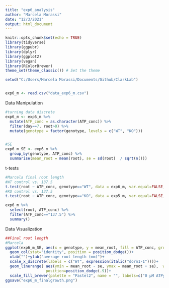 ```yaml
---
title: "exp6_analysis"
author: "Marcela Morassi"
date: "12/3/2021"
output: html_document
---
```


```r
knitr::opts_chunk$set(echo = TRUE)
library(tidyverse)
library(ggpubr)
library(dplyr)
library(ggplot2)
library(vegan)
library(RColorBrewer)
theme_set(theme_classic()) # Set the theme

setwd("C:/Users/Marcela Morassi/Documents/Github/ClarkLab")


exp6_m <- read.csv("data_exp6_m.csv")
```

Data Manipulation
```r
#turning data discrete
exp6_m <- exp6_m %>% 
  mutate(ATP_conc = as.character(ATP_conc)) %>% 
  filter(day==7, root>0) %>% 
  mutate(genotype = factor(genotype, levels = c("WT", "KO")))


#SE
exp6_m_SE <- exp6_m %>% 
  group_by(genotype, ATP_conc) %>% 
  summarise(mean_root = mean(root), se = sd(root)  / sqrt(n()))
```

t-tests
```r
#Marcela final root length
#WT control vs. 137.5
t.test(root ~ ATP_conc, genotype=="WT", data = exp6_m, var.equal=FALSE, conf.level=0.95)
#KO control vs. 137.5
t.test(root ~ ATP_conc, genotype=="KO", data = exp5_m, var.equal=FALSE, conf.level=0.95)

exp6_m %>% 
  select(root, ATP_conc) %>% 
  filter(ATP_conc=="137.5") %>% 
  summary()


```

Data Visualization
```r


##Final root length
#Marcela
ggplot(exp6_m_SE, aes(x = genotype, y = mean_root, fill = ATP_conc, group = factor (ATP_conc)), col=palette) +
  geom_col(stat="identity", position = position_dodge())+
  xlab("")+ylab("average root length (mm)")+
  scale_x_discrete(labels = c("WT", expression(italic("dorn1-1"))))+
  geom_linerange( aes(ymin = mean_root - se, ymax = mean_root + se),  width=.2,
                  position=position_dodge(.9))+
  scale_fill_brewer(palette = "Pastel2", name = "", labels=c("0 µM ATPƴS", "7.5 µM ATPƴS"))
ggsave("exp6_m_finalgrowth.png")
```


